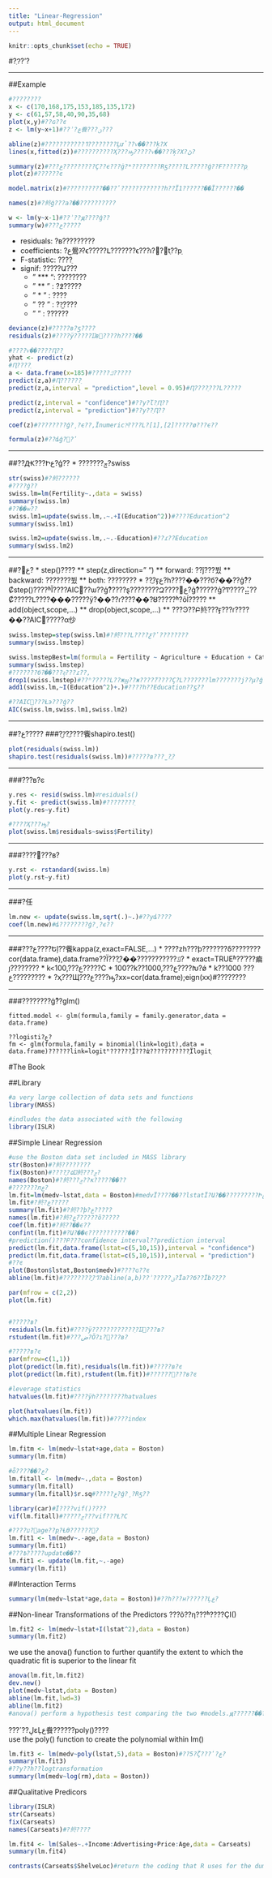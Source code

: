 ```yaml
---
title: "Linear-Regression"
output: html_document
---
```


```r
knitr::opts_chunk$set(echo = TRUE)
```

#??ֽ?ʼ?

---

##Example

```r
#????????
x <- c(170,168,175,153,185,135,172)
y <- c(61,57,58,40,90,35,68)
plot(x,y)#??ɢ??ͼ
z <- lm(y~x+1)#??ʾ?ع飬???ؾ???

abline(z)#???????????ߣ????????Ļử??ѵ��???ķ?Χ
lines(x,fitted(z))#??????????Ҳ???ԣ?????ѵ��???ķ?Χ?ڻ?

summary(z)#???ع?????????Ҫ??ϵ???ġ?*????????Rƽ?????Լ?????ģ??F??????pֵ
plot(z)#??????ͼ

model.matrix(z)#??????????��??ʽ????????????һ??Ϊ1??????��Ϊ??????��

names(z)#?鿴ģ???а?��??????????

w <- lm(y~x-1)#??ʾ??ԭ????ģ??
summary(w)#???ع?????
```

* residuals: ?в?????????<br>
* coefficients: ?ع鷽?̵?ϵ?????Լ???????ϵ???ı?׼?tֵ??pֵ<br>
* F-statistic: ????ֵ<br>
* signif: ?????Ա???<br>
    * " *** ": ????????<br>
    * " ** " : ?߶?????<br>
    * " * "  : ????<br>
    * " ?? "  : ??̫????<br>
    * "   "  : ??????<br>

```r
deviance(z)#?????в?ƽ????
residuals(z)#????ÿ?????Ĳв????һ????��

#????ѵ��????Ԥ??ֵ
yhat <- predict(z)
#Ԥ????ֵ
a <- data.frame(x=185)#?????ݿ?????
predict(z,a)#Ԥ??????ֵ
predict(z,a,interval = "prediction",level = 0.95)#Ԥ????ֵ???Լ?????

predict(z,interval = "confidence")#??y?ľ?ֵԤ??
predict(z,interval = "prediction")#??y??ֵԤ??

coef(z)#????????ģ?͵?ϵ??,Ϊnumeric?ͣ????Լ?[1],[2]?????ø???ϵ??

formula(z)#??ȡģ?͹?ʽ
```

---

##??Ԫ???Իع?ģ??
* ???????ݼ?swiss
```r
str(swiss)#?鿴??????
#????ģ??
swiss.lm=lm(Fertility~.,data = swiss)
summary(swiss.lm)
#??��ѡ??
swiss.lm1=update(swiss.lm,.~.+I(Education^2))#????Education^2
summary(swiss.lm1)

swiss.lm2=update(swiss.lm,.~.-Education)#??ɾ??Education
summary(swiss.lm2)

```

---

##?𲽻ع?
* step()????
    ** step(z,direction=" ")
    ** forward: ??ǰ???뷨
    ** backward: ???????뷨
    ** both: ????????
* ??ֱ?ӻع?һ????��???б?��??ģ?ͣ?Ȼstep()????ʱĬ????AIC׼??ѡ??ģ?ͣ????ȿ????????Զ????𲽻ع?ģ?ͣ?????ģ?Ͳ????⣬??Ȼ?????Լ????���?????ӱ?��??ɾ????��?ȣ?????ʱ?õĺ?????
    ** add(object,scope,...)
    ** drop(object,scope,...)
    ** ???Ͽ??Բ鿴???ӻ???ɾ????��??AIC׼?????α仯

```r
swiss.lmstep=step(swiss.lm)#?鿴֮???Լ????ƹ?ʽ????????
summary(swiss.lmstep)

swiss.lmstepBest=lm(formula = Fertility ~ Agriculture + Education + Catholic + Infant.Mortality, data = swiss)#?ó??Լ???Ҫ??ģ??
summary(swiss.lmstep)
#???????б?��???ӻ???ɾ??,
drop1(swiss.lmstep)#??ʱ?????Լ??жϣ??ж?????֮????Ҫ?Լ???????lm???????ϳ??µ?ģ??
add1(swiss.lm,~I(Education^2)+.)#????һ??Education??ƽ?? 

#??AIC׼???Ƚ϶???ģ??
AIC(swiss.lm,swiss.lm1,swiss.lm2)

```

---

##?ع?????
###??̫?ֲ????飺shapiro.test()
```r
plot(residuals(swiss.lm))
shapiro.test(residuals(swiss.lm))#?????в???̫?ֲ?
```

---

###???в?ͼ
```r
y.res <- resid(swiss.lm)#ͬresiduals()
y.fit <- predict(swiss.lm)#????????ֵ
plot(y.res~y.fit)

#????Ҳ???ԣ?
plot(swiss.lm$residuals~swiss$Fertility)
```

---

###????׼???в?
```r
y.rst <- rstandard(swiss.lm)
plot(y.rst~y.fit)

```

---

###?任
```r
lm.new <- update(swiss.lm,sqrt(.)~.)#??yȡ????
coef(lm.new)#ȡ????????ģ?͵?ϵ??

```

---

###???ع????Եļ??飺kappa(z,exact=FALSE,...)
* ????zһ???þ???????δ????????cor(data.frame),data.frame??Ϊ???ֱ?��???????????ݿ?
* exact=TRUEʱ??ʾ???㾫ȷ????????
* k<100,???ع?????С
* 100??k??1000,???ع????Խ?ǿ
* k??1000 ???ع?????????
* ?ҳ???Щ???ع????ԣ?xx=cor(data.frame);eign(xx)#????????

---

###????????ģ?ͣ?glm()

    fitted.model <- glm(formula,family = family.generator,data = data.frame)

    ??logisti?ع?
    fm <- glm(formula,family = binomial(link=logit),data = data.frame)??????link=logitʱ??????ֵΪ???ʣ???????????ֵΪlogitֵ

#The Book

##Library
```r
#a very large collection of data sets and functions
library(MASS)

#indludes the data associated with the following
library(ISLR)
```

##Simple Linear Regression
```r
#use the Boston data set included in MASS library
str(Boston)#?鿴????????
fix(Boston)#????ֱ?۵Ĳ鿴???ݼ?
names(Boston)#?鿴???ݼ??ĸ?????��??
#???????лع?
lm.fit=lm(medv~lstat,data = Boston)#medvΪ????��??lstatΪ?Ա?��?????????Իع?
lm.fit#?鿴?ع?????
summary(lm.fit)#?鿴??ϸ?ع?????
names(lm.fit)#?鿴?ع?֮?????õ?????
coef(lm.fit)#?鿴??��ϵ??
confint(lm.fit)#?Ա?��ϵ???????????��?
#prediction()???Բ???confidence interval??prediction interval
predict(lm.fit,data.frame(lstat=c(5,10,15)),interval = "confidence")
predict(lm.fit,data.frame(lstat=c(5,10,15)),interval = "prediction")
#??ͼ
plot(Boston$lstat,Boston$medv)#????ɢ??ͼ
abline(lm.fit)#????????ֱ?ߣ?abline(a,b)??ʾ?????ؾ?Ϊa??б??Ϊb??ֱ??

par(mfrow = c(2,2))
plot(lm.fit)


#?????в?
residuals(lm.fit)#????ÿ????????????ֵ?Ĳ???в?
rstudent(lm.fit)#???ض?Ӧ?ı?׼???в?

#?????в?ͼ
par(mfrow=c(1,1))
plot(predict(lm.fit),residuals(lm.fit))#?????в?ͼ
plot(predict(lm.fit),rstudent(lm.fit))#??????׼???в?ͼ

#leverage statistics
hatvalues(lm.fit)#????ÿһ????????hatvalues

plot(hatvalues(lm.fit))
which.max(hatvalues(lm.fit))#????index
```

##Multiple Linear Regression
```r
lm.fitm <- lm(medv~lstat+age,data = Boston)
summary(lm.fitm)

#ȫ????��?ع?
lm.fitall <- lm(medv~.,data = Boston)
summary(lm.fitall)
summary(lm.fitall)$r.sq#?????ع?ģ?͵?Rƽ??

library(car)#Ϊ????vif()????
vif(lm.fitall)#?????ݼ???vif???Ƚ?С

#????ע?⵽age??pֵ?Ƚϴ??????޳?
lm.fit1 <- lm(medv~.-age,data = Boston)
summary(lm.fit1)
#???߿?????update��??
lm.fit1 <- update(lm.fit,~.-age)
summary(lm.fit1)
```

##Interaction Terms
```r
summary(lm(medv~lstat*age,data = Boston))#??һ???н??????Ļع?
```

##Non-linear Transformations of the Predictors
???õ??η???ʱ????ҪI()<br>
```r
lm.fit2 <- lm(medv~lstat+I(lstat^2),data = Boston)
summary(lm.fit2)
```
we use the anova() function to further quantify the extent to which the quadratic fit is superior to the linear fit<br>

```r
anova(lm.fit,lm.fit2)
dev.new()
plot(medv~lstat,data = Boston)
abline(lm.fit,lwd=3)
abline(lm.fit2)
#anova() perform a hypothesis test comparing the two #models.ԭ??????��??ģ??ͬ???ã???????????full model???ֺ?,????lm.fit??
```

???ڸ??ߴεĻع飬??????poly()????<br>
use the poly() function to create the polynomial within lm()
```r
lm.fit3 <- lm(medv~poly(lstat,5),data = Boston)#??5?ζ???ʽ?ع?
summary(lm.fit3)
#??y??һ??logtransformation
summary(lm(medv~log(rm),data = Boston))
```

##Qualitative Predicors
```r
library(ISLR)
str(Carseats)
fix(Carseats)
names(Carseats)#?鿴????

lm.fit4 <- lm(Sales~.+Income:Advertising+Price:Age,data = Carseats)
summary(lm.fit4)

contrasts(Carseats$ShelveLoc)#return the coding that R uses for the dummy variables
```



